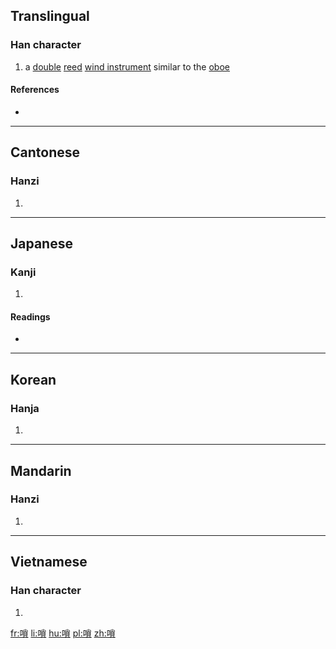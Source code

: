 {{also|唢}}
==Translingual==

===Han character===
{{Han char|rn=30|rad=口|as=10|sn=13|four=69086|canj=RFBC|ids=⿰口𧴪}}

# a [[double]] [[reed]] [[wind instrument]] similar to the [[oboe]]

====References====
* {{Han ref|kx=0204.111|dkj=04138|dj=0426.280|hdz=10667.060|uh=55E9|ud=21993|bh=DCD4|bd=56532}}

----

==Cantonese==

===Hanzi===
{{yue-hanzi|jyut=|y=so2|sim=唢}}

# {{defn|lang=yue|sort=口10}}

----

==Japanese==

===Kanji===
{{ja-kanji|grade=|rs=口10}}

# {{defn|lang=ja|sort=口10}}

====Readings====
* {{ja-readings|on=[[さ]] (sa)|kun=}}

----

==Korean==

===Hanja===
{{ko-hanja|hangeul=쇄|rv=swae|mr=swae}}

# {{defn|lang=ko|sort=口10}}

----

==Mandarin==

===Hanzi===
{{cmn-hanzi|sim=唢|pin=[[suǒ]] ([[suo3]])|wg=so<sup>3</sup>}}

# {{defn|lang=cmn|sort=口10}}

----

==Vietnamese==

===Han character===
{{vi-hantu|[[tỏa]], [[toả]]|rs=口10}}

# {{defn|lang=vi|sort=口10}}

[[fr:嗩]]
[[li:嗩]]
[[hu:嗩]]
[[pl:嗩]]
[[zh:嗩]]